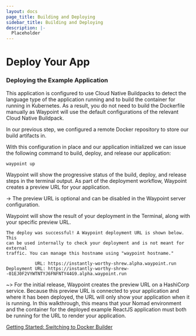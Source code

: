 ```yaml
---
layout: docs
page_title: Building and Deploying
sidebar_title: Building and Deploying
description: |-
  Placeholder
---
```


# Deploy Your App

### Deploying the Example Application

This application is configured to use Cloud Native Buildpacks to detect the language type of the application running and to build
the container for running in Kubernetes. As a result, you do not need to build the Dockerfile manually as Waypoint will use the
default configurations of the relevant Cloud Native Buildpack.

In our previous step, we configured a remote Docker repository to store our build artifacts in.

With this configuration in place and our application initialized we can issue the following command to build, deploy, and release
our application:

```bash
waypoint up
```

Waypoint will show the progressive status of the build, deploy, and release steps in the terminal output. As part of the deployment
workflow, Waypoint creates a preview URL for your application.

-> The preview URL is optional and can be disabled in the Waypoint server configuration.

Waypoint will show the result of your deployment in the Terminal, along with your specific preview URL.

```
The deploy was successful! A Waypoint deployment URL is shown below. This
can be used internally to check your deployment and is not meant for external
traffic. You can manage this hostname using "waypoint hostname."

           URL: https://instantly-worthy-shrew.alpha.waypoint.run
Deployment URL: https://instantly-worthy-shrew--01EJ0F2VYWTNTYJ6FNFNTY44G9.alpha.waypoint.run
```

~> For the initial release, Waypoint creates the preview URL on a HashiCorp service. Because this preview URL is connected to your
application and where it has been deployed, the URL will only show your application when it is running. In this walkthrough, this
means that your Nomad environment and the container for the deployed example ReactJS application must both be running for the URL
to render your application.

[Getting Started: Switching to Docker Builder](/docs/getting-started/nomad-example-app/switching-builder)
